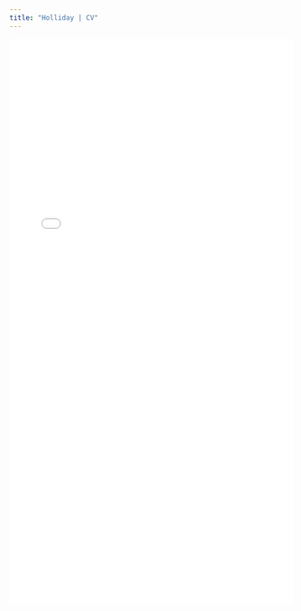 ```yaml
---
title: "Holliday | CV"
---
```


<style>
  .title{
    display: none;
  }
</style>

<link rel="stylesheet" href="styles.css" type="text/css">

<object data="pdfs/Holliday_CV_web_v08292022.pdf" type="application/pdf" width="100%" height="1000">
<embed src="pdfs/Holliday_CV_web_v08292022.pdf" type="application/pdf" width="100%" height="1000"/>
</object>